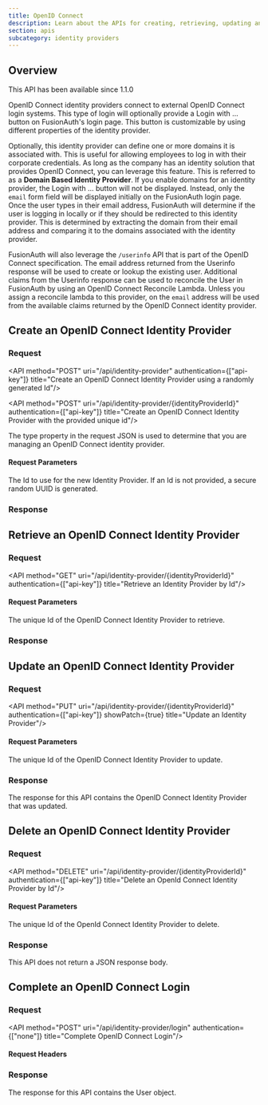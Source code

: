 ```yaml
---
title: OpenID Connect
description: Learn about the APIs for creating, retrieving, updating and deleting OpenID Connect identity providers.
section: apis
subcategory: identity providers
---
```



## Overview

<Aside type="version">
This API has been available since 1.1.0
</Aside>

OpenID Connect identity providers connect to external OpenID Connect login systems. This type of login will optionally provide a <InlineUIElement>Login with ...</InlineUIElement> button on FusionAuth's login page. This button is customizable by using different properties of the identity provider.

Optionally, this identity provider can define one or more domains it is associated with. This is useful for allowing employees to log in with their corporate credentials. As long as the company has an identity solution that provides OpenID Connect, you can leverage this feature. This is referred to as a **Domain Based Identity Provider**. If you enable domains for an identity provider, the <InlineUIElement>Login with ...</InlineUIElement> button will not be displayed. Instead, only the `email` form field will be displayed initially on the FusionAuth login page. Once the user types in their email address, FusionAuth will determine if the user is logging in locally or if they should be redirected to this identity provider. This is determined by extracting the domain from their email address and comparing it to the domains associated with the identity provider.

FusionAuth will also leverage the `/userinfo` API that is part of the OpenID Connect specification. The email address returned from the Userinfo response will be used to create or lookup the existing user. Additional claims from the Userinfo response can be used to reconcile the User in FusionAuth by using an OpenID Connect Reconcile Lambda. Unless you assign a reconcile lambda to this provider, on the `email` address will be used from the available claims returned by the OpenID Connect identity provider.

[//]: # (display_name blank on purpose)
<TokenStorageNote idp_display_name=""
                  idp_linking_strategy={idp_display_name}
                  token_name="refresh_token"
                  return_text="external OpenID Connect provider, if such a token is provided,"
                  idp_long_lived_token_type="refresh"
                  idp_refresh_additional_info_url="https://datatracker.ietf.org/doc/html/rfc6749#section-1.5" />

## Create an OpenID Connect Identity Provider

### Request

<API method="POST" uri="/api/identity-provider" authentication={["api-key"]} title="Create an OpenID Connect Identity Provider using a randomly generated Id"/>

<API method="POST" uri="/api/identity-provider/{identityProviderId}" authentication={["api-key"]} title="Create an OpenID Connect Identity Provider with the provided unique id"/>

The <InlineField>type</InlineField> property in the request JSON is used to determine that you are managing an OpenID Connect identity provider.

#### Request Parameters

<APIBlock>
  <APIField name="identityProviderId" type="UUID" optional defaults="secure random UUID">
    The Id to use for the new Identity Provider. If an Id is not provided, a secure random UUID is generated.
  </APIField>
</APIBlock>

<OpenidConnectRequestBody idp_display_name={idp_display_name}
                          idp_enforce_email_verified_claim={idp_enforce_email_verified_claim}
                          idp_since={idp_since}
                          idp_linking_strategy={idp_linking_strategy}
                          optional_tag={optional_tag} />

### Response

<StandardPostResponseCodes never_search_error />

<OpenidConnectResponseBody idp_display_name={idp_display_name}
                           idp_since={idp_since}
                           idp_linking_strategy={idp_linking_strategy}
                           optional_tag={optional_tag} />

## Retrieve an OpenID Connect Identity Provider

### Request
<API method="GET" uri="/api/identity-provider/{identityProviderId}" authentication={["api-key"]} title="Retrieve an Identity Provider by Id"/>

#### Request Parameters

<APIBlock>
  <APIField name="identityProviderId" type="UUID" required>
    The unique Id of the OpenID Connect Identity Provider to retrieve.
  </APIField>
</APIBlock>

### Response

<StandardGetResponseCodes never_search_error />

<OpenidConnectResponseBody idp_display_name={idp_display_name}
                           idp_since={idp_since}
                           idp_linking_strategy={idp_linking_strategy}
                           optional_tag={optional_tag} />

## Update an OpenID Connect Identity Provider

<GenericUpdateExplanationFragment capitalized_object_name="OpenID Connect Identity Provider" />

### Request

<API method="PUT" uri="/api/identity-provider/{identityProviderId}" authentication={["api-key"]} showPatch={true} title="Update an Identity Provider"/>

#### Request Parameters

<APIBlock>
  <APIField name="identityProviderId" type="UUID" required>
    The unique Id of the OpenID Connect Identity Provider to update.
  </APIField>
</APIBlock>

<OpenidConnectRequestBody idp_display_name={idp_display_name}
                          idp_enforce_email_verified_claim={idp_enforce_email_verified_claim}
                          idp_since={idp_since}
                          idp_linking_strategy={idp_linking_strategy}
                          optional_tag={optional_tag} />

### Response

The response for this API contains the OpenID Connect Identity Provider that was updated.

<StandardPutResponseCodes never_search_error />

<OpenidConnectResponseBody idp_display_name={idp_display_name}
                           idp_since={idp_since}
                           idp_linking_strategy={idp_linking_strategy}
                           optional_tag={optional_tag} />

## Delete an OpenID Connect Identity Provider

### Request

<API method="DELETE" uri="/api/identity-provider/{identityProviderId}" authentication={["api-key"]} title="Delete an OpenId Connect Identity Provider by Id"/>

#### Request Parameters

<APIBlock>
  <APIField name="identityProviderId" type="UUID" required>
    The unique Id of the OpenId Connect Identity Provider to delete.
  </APIField>
</APIBlock>

### Response

This API does not return a JSON response body.

<StandardDeleteResponseCodes never_search_error />

## Complete an OpenID Connect Login

<CompleteLoginText idp_display_name={idp_display_name} token_text_with_article="an authorization code" token_text="authorization code" />

### Request

<API method="POST" uri="/api/identity-provider/login" authentication={["none"]} title="Complete OpenID Connect Login"/>

#### Request Headers

<APIBlock>
  <XForwardedForHeader />
  <XFusionauthTenantIdHeaderScopedOperationRowOnly />
</APIBlock>

<IdentityProviderLoginRequestBody idp_display_name={idp_display_name}
                                  idp_since={idp_since}
                                  idp_linking_strategy={idp_linking_strategy}
                                  optional_tag={optional_tag} />

### Response

The response for this API contains the User object.

<IdentityProviderLoginResponseBody idp_display_name={idp_display_name}
                                   idp_since={idp_since}
                                   idp_linking_strategy={idp_linking_strategy}
                                   optional_tag={optional_tag} />

